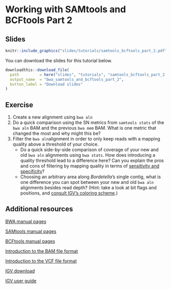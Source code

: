 # Working with SAMtools and BCFtools Part 2

## Slides {-}

```r
knitr::include_graphics("slides/tutorials/samtools_bcftools_part_2.pdf")
```

You can download the slides for this tutorial below.

```r
downloadthis::download_file(
  path         = here("slides", "tutorials", "samtools_bcftools_part_2.pdf"),
  output_name  = "bwa_samtools_and_bcftools_part_2",
  button_label = "Download slides"
)
```

## Exercise {-}

1. Create a new alignment using ```bwa aln```
1. Do a quick comparison using the SN metrics from ```samtools stats``` of the ```bwa aln``` BAM and the previous ```bwa mem``` BAM. What is one metric that changed the most and why might this be?
1. Filter the ```bwa aln```alignment in order to only keep reads with a mapping quality above a threshold of your choice.
    - Do a quick side-by-side comparison of coverage of your new and old ```bwa aln``` alignments using ```bwa stats```. How does introducing a quality threshold lead to a difference here? Can you explain the pros and cons of filtering by mapping quality in terms of [sensitivity and specificity](https://en.wikipedia.org/wiki/Sensitivity_and_specificity)?
    - Choosing an arbitrary area along *Bordetella*'s single contig, what is one difference you can spot between your new and old ```bwa aln``` alignments besides read depth? (Hint: take a look at bit flags and positions, and [consult IGV's coloring scheme](http://software.broadinstitute.org/software/igv/interpreting_insert_size).)

## Additional resources {-}

[BWA manual pages](http://bio-bwa.sourceforge.net/bwa.shtml)

[SAMtools manual pages](http://www.htslib.org/doc/samtools.html)

[BCFtools manual pages](http://www.htslib.org/doc/bcftools.html)

[Introduction to the BAM file format](https://github.com/davetang/learning_bam_file)

[Introduction to the VCF file format](https://github.com/davetang/learning_vcf_file)

[IGV download](https://software.broadinstitute.org/software/igv/download)

[IGV user guide](http://software.broadinstitute.org/software/igv/UserGuide)

